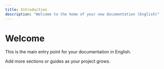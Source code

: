 ```yaml
---
title: Introduction
description: "Welcome to the home of your new documentation (English)"
---
```


# Welcome

This is the main entry point for your documentation in English.

<Info>
Add more sections or guides as your project grows.
</Info> 